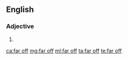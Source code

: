 ==English==

===Adjective===
{{head|en|adjective}}

# {{alternative spelling of|far-off|lang=en}}

[[ca:far off]]
[[mg:far off]]
[[ml:far off]]
[[ta:far off]]
[[te:far off]]
